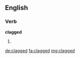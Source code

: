 ==English==

===Verb===
'''clagged'''

# {{past of|clag}}

[[de:clagged]]
[[fa:clagged]]
[[mg:clagged]]